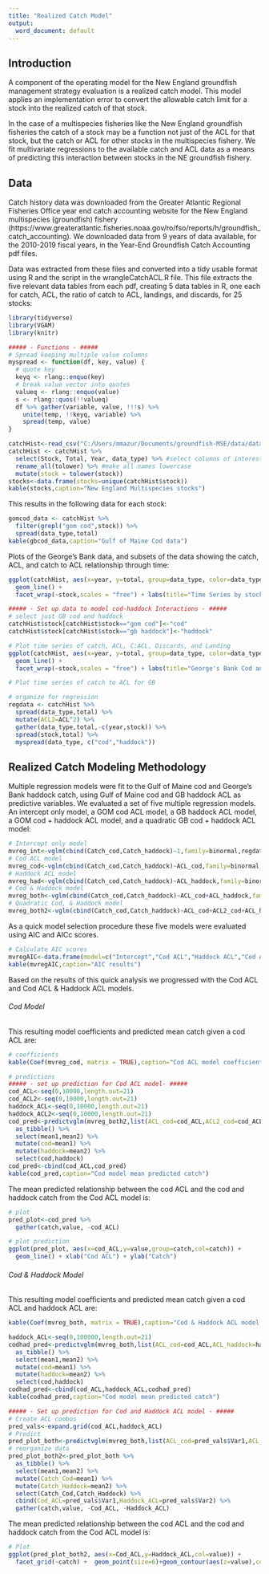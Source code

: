 ```yaml
---
title: "Realized Catch Model"
output:
  word_document: default
---
```



## Introduction
A component of the operating model for the New England groundfish management strategy evaluation is a realized catch model.  This model applies an implementation error to convert the allowable catch limit for a stock into the realized catch of that stock.

In the case of a multispecies fisheries like the New England groundfish fisheries the catch of a stock may be a function not just of the ACL for that stock, but the catch or ACL for other stocks in the multispecies fishery.  We fit multivariate regressions to the available catch and ACL data as a means of predicting this interaction between stocks in the NE groundfish fishery.

## Data
Catch history data was downloaded from the Greater Atlantic Regional Fisheries Office year end catch accounting website for the New England multispecies (groundfish) fishery (https://www.greateratlantic.fisheries.noaa.gov/ro/fso/reports/h/groundfish_catch_accounting).  We downloaded data from 9 years of data available, for the 2010-2019 fiscal years, in the Year-End Groundfish Catch Accounting pdf files.

Data was extracted from these files and converted into a tidy usable format using R and the script in the wrangleCatchACL.R file.  This file extracts the five relevant data tables from each pdf, creating 5 data tables in R, one each for catch, ACL, the ratio of catch to ACL, landings, and discards, for 25 stocks:

```r
library(tidyverse)
library(VGAM)
library(knitr)

##### - Functions - #####
# Spread keeping multiple value columns
myspread <- function(df, key, value) {
  # quote key
  keyq <- rlang::enquo(key)
  # break value vector into quotes
  valueq <- rlang::enquo(value)
  s <- rlang::quos(!!valueq)
  df %>% gather(variable, value, !!!s) %>%
    unite(temp, !!keyq, variable) %>%
    spread(temp, value)
}

catchHist<-read_csv("C:/Users/mmazur/Documents/groundfish-MSE/data/data_raw/catchHistory/catchHist.csv")
catchHist <- catchHist %>% 
  select(Stock, Total, Year, data_type) %>% #select columns of interest
  rename_all(tolower) %>% #make all names lowercase
  mutate(stock = tolower(stock))
stocks<-data.frame(stocks=unique(catchHist$stock))
kable(stocks,caption="New England Multispecies stocks")
```

This results in the following data for each stock:
```r
gomcod_data <- catchHist %>% 
  filter(grepl("gom cod",stock)) %>% 
  spread(data_type,total)
kable(gbcod_data,caption="Gulf of Maine Cod data")
```


Plots of the George's Bank data, and subsets of the data showing the catch, ACL, and catch to ACL relationship through time:
```r
ggplot(catchHist, aes(x=year, y=total, group=data_type, color=data_type)) +
  geom_line() +
  facet_wrap(~stock,scales = "free") + labs(title="Time Series by stock and data type")

##### - Set up data to model cod-haddock Interactions - #####
# select just GB cod and haddock
catchHist$stock[catchHist$stock=="gom cod"]<-"cod"
catchHist$stock[catchHist$stock=="gb haddock"]<-"haddock"

# Plot time series of catch, ACL, C:ACL, Discards, and Landing
ggplot(catchHist, aes(x=year, y=total, group=data_type, color=data_type)) +
  geom_line() +
  facet_wrap(~stock,scales = "free") + labs(title="George's Bank Cod and Haddock ACL and Catch")

# Plot time series of catch to ACL for GB

# organize for regression
regdata <- catchHist %>%
  spread(data_type,total) %>% 
  mutate(ACL2=ACL^2) %>% 
  gather(data_type,total,-c(year,stock)) %>% 
  spread(stock,total) %>% 
  myspread(data_type, c("cod","haddock"))

```


## Realized Catch Modeling Methodology

Multiple regression models were fit to the Gulf of Maine cod and George's Bank haddock catch, using Gulf of Maine cod and GB haddock ACL as predictive variables.  We evaluated a set of five multiple regression models.  An intercept only model, a GOM cod ACL model, a GB haddock ACL model, a GOM cod + haddock ACL model, and a quadratic GB cod + haddock ACL model:
```r
# Intercept only model
mvreg_int<-vglm(cbind(Catch_cod,Catch_haddock)~1,family=binormal,regdata)
# Cod ACL model
mvreg_cod<-vglm(cbind(Catch_cod,Catch_haddock)~ACL_cod,family=binormal,regdata)
# Haddock ACL model
mvreg_had<-vglm(cbind(Catch_cod,Catch_haddock)~ACL_haddock,family=binormal,regdata)
# Cod & Haddock model
mvreg_both<-vglm(cbind(Catch_cod,Catch_haddock)~ACL_cod+ACL_haddock,family=binormal,regdata)
# Quadratic Cod, & Haddock model
mvreg_both2<-vglm(cbind(Catch_cod,Catch_haddock)~ACL_cod+ACL2_cod+ACL_haddock+ACL2_haddock, family=binormal,regdata)
```

As a quick model selection procedure these five models were evaluated using AIC and AICc scores.  
```r
# Calculate AIC scores
mvregAIC<-data.frame(model=c("Intercept","Cod ACL","Haddock ACL","Cod ACL & Haddock ACL","Quadratic Cod & Haddock ACL"),AIC=c(AIC(mvreg_int),AIC(mvreg_cod),AIC(mvreg_had),AIC(mvreg_both),AIC(mvreg_both2)),AICc=c(AICc(mvreg_int),AICc(mvreg_cod),AICc(mvreg_had),AICc(mvreg_both),AICc(mvreg_both2)))
kable(mvregAIC,caption="AIC results")
```

Based on the results of this quick analysis we progressed with the Cod ACL and Cod ACL & Haddock ACL models.  

###### Cod Model
This resulting model coefficients and predicted mean catch given a cod ACL are:
```r
# coefficients
kable(Coef(mvreg_cod, matrix = TRUE),caption="Cod ACL model coefficients")

# predictions
##### - set up prediction for Cod ACL model- #####
cod_ACL<-seq(0,10000,length.out=21)
cod_ACL2<-seq(0,10000,length.out=21)
haddock_ACL<-seq(0,10000,length.out=21)
haddock_ACL2<-seq(0,10000,length.out=21)
cod_pred<-predictvglm(mvreg_both2,list(ACL_cod=cod_ACL,ACL2_cod=cod_ACL2,ACL_haddock=haddock_ACL,ACL2_haddock=haddock_ACL2)) %>% 
  as_tibble() %>% 
  select(mean1,mean2) %>% 
  mutate(cod=mean1) %>% 
  mutate(haddock=mean2) %>%
  select(cod,haddock)
cod_pred<-cbind(cod_ACL,cod_pred)
kable(cod_pred,caption="Cod model mean predicted catch")
```

The mean predicted relationship between the cod ACL and the cod and haddock catch from the Cod ACL model is:
```r
# plot
pred_plot<-cod_pred %>%
  gather(catch,value, -cod_ACL)

# plot prediction
ggplot(pred_plot, aes(x=cod_ACL,y=value,group=catch,col=catch)) +
  geom_line() + xlab("Cod ACL") + ylab("Catch")
```

###### Cod & Haddock Model
This resulting model coefficients and predicted mean catch given a cod ACL and haddock ACL are:
```r
kable(Coef(mvreg_both, matrix = TRUE),caption="Cod & Haddock ACL model coefficients")

haddock_ACL<-seq(0,100000,length.out=21)
codhad_pred<-predictvglm(mvreg_both,list(ACL_cod=cod_ACL,ACL_haddock=haddock_ACL)) %>% 
  as_tibble() %>% 
  select(mean1,mean2) %>% 
  mutate(cod=mean1) %>% 
  mutate(haddock=mean2) %>%
  select(cod,haddock)
codhad_pred<-cbind(cod_ACL,haddock_ACL,codhad_pred)
kable(codhad_pred,caption="Cod model mean predicted catch")
```

```r
##### - Set up prediction for Cod and Haddock ACL model - #####
# Create ACL combos
pred_vals<-expand.grid(cod_ACL,haddock_ACL)
# Predict
pred_plot_both<-predictvglm(mvreg_both,list(ACL_cod=pred_vals$Var1,ACL_haddock=pred_vals$Var2))
# reorganize data
pred_plot_both2<-pred_plot_both %>%
  as_tibble() %>% 
  select(mean1,mean2) %>% 
  mutate(Catch_Cod=mean1) %>% 
  mutate(Catch_Haddock=mean2) %>%
  select(Catch_Cod,Catch_Haddock) %>% 
  cbind(Cod_ACL=pred_vals$Var1,Haddock_ACL=pred_vals$Var2) %>% 
  gather(catch,value, -Cod_ACL, -Haddock_ACL)
```

The mean predicted relationship between the cod ACL and the cod and haddock catch from the Cod ACL model is:
```r
# Plot
ggplot(pred_plot_both2, aes(x=Cod_ACL,y=Haddock_ACL,col=value)) + 
  facet_grid(~catch) +  geom_point(size=6)+geom_contour(aes(z=value),col="black") + theme_bw()
```
